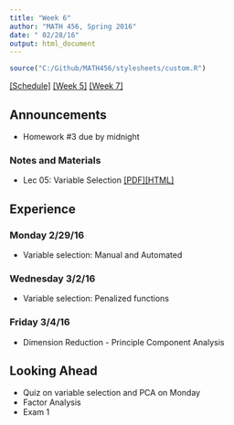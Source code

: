 ```yaml
---
title: "Week 6"
author: "MATH 456, Spring 2016"
date: " 02/28/16"
output: html_document
---
```

```r
source("C:/Github/MATH456/stylesheets/custom.R")
```
[[Schedule]](Schedule.html)  [[Week 5]](wk05.html) [[Week 7]](wk07.html)

## Announcements
* Homework #3 due by midnight

### Notes and Materials
* Lec 05: Variable Selection [[PDF]](notes/)[[HTML]](notes/)

## Experience

### Monday 2/29/16
* Variable selection: Manual and Automated

### Wednesday 3/2/16
* Variable selection: Penalized functions

### Friday 3/4/16
* Dimension Reduction - Principle Component Analysis

## Looking Ahead
* Quiz on variable selection and PCA on Monday
* Factor Analysis
* Exam 1 


